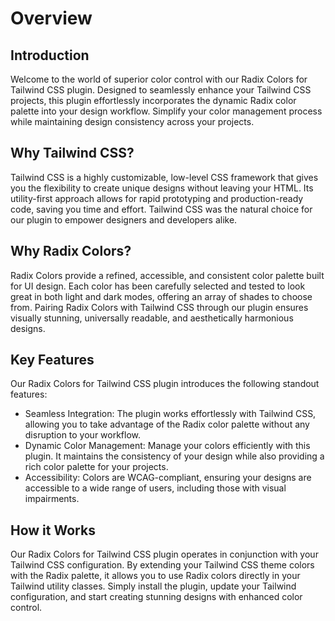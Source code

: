 # Overview

## Introduction

Welcome to the world of superior color control with our Radix Colors for Tailwind CSS plugin. Designed to seamlessly enhance your Tailwind CSS projects, this plugin effortlessly incorporates the dynamic Radix color palette into your design workflow. Simplify your color management process while maintaining design consistency across your projects.

## Why Tailwind CSS?

Tailwind CSS is a highly customizable, low-level CSS framework that gives you the flexibility to create unique designs without leaving your HTML. Its utility-first approach allows for rapid prototyping and production-ready code, saving you time and effort. Tailwind CSS was the natural choice for our plugin to empower designers and developers alike.

## Why Radix Colors?

Radix Colors provide a refined, accessible, and consistent color palette built for UI design. Each color has been carefully selected and tested to look great in both light and dark modes, offering an array of shades to choose from. Pairing Radix Colors with Tailwind CSS through our plugin ensures visually stunning, universally readable, and aesthetically harmonious designs.

## Key Features

Our Radix Colors for Tailwind CSS plugin introduces the following standout features:

- Seamless Integration: The plugin works effortlessly with Tailwind CSS, allowing you to take advantage of the Radix color palette without any disruption to your workflow.
- Dynamic Color Management: Manage your colors efficiently with this plugin. It maintains the consistency of your design while also providing a rich color palette for your projects.
- Accessibility: Colors are WCAG-compliant, ensuring your designs are accessible to a wide range of users, including those with visual impairments.

## How it Works

Our Radix Colors for Tailwind CSS plugin operates in conjunction with your Tailwind CSS configuration. By extending your Tailwind CSS theme colors with the Radix palette, it allows you to use Radix colors directly in your Tailwind utility classes. Simply install the plugin, update your Tailwind configuration, and start creating stunning designs with enhanced color control.
